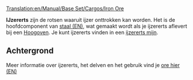 [[Translation:en/Manual/Base Set/Cargos/Iron Ore]]
{{nl/Vertaling|en/Readme.txt|80}}

{{en/Manual/Base Set/Cargos/Cargo|name=IJzererts
|image=en/Manual/Base Set/Cargos/IronOre.png
|produced=[[en/Manual/Base Set/Industries/Iron Ore Mine]]
|accepted=[[en/Manual/Base Set/Industries/Steel Mill]]
}}

'''IJzererts''' zijn de rotsen waaruit ijzer onttrokken kan worden. Het is de hoofdcomponent van [[en/Manual/Base Set/Cargos/Steel|staal (EN)]], wat gemaakt wordt als je ijzererts aflevert bij een [[en/Manual/Base Set/Industries/Steel Mill|Hoogoven]]. Je kunt ijzererts vinden in een [[en/Manual/Base Set/Industries/Iron Ore Mine|ijzererts mijn]].

==Achtergrond==
Meer informatie over ijzererts, het delven en het gebruik vind je [https://www.wikipedia.org/wiki/Iron ore hier (EN)]